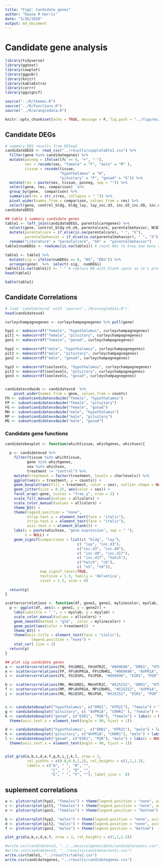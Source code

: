 ```yaml
---
title: "Fig2: Candidate genes"
author: "Rayna M Harris"
date: "3/26/2020"
output: md_document
---
```



# Candidate gene analysis 

```r
library(tidyverse)
library(ggtext)
library(cowplot)
library(ggpubr)
library(knitr)
library(kableExtra)
library(corrr)
library(ggsignif)

source("../R/themes.R")
source("../R/functions.R")
source("../R/wrangledata.R")

knitr::opts_chunk$set(echo = TRUE, message = F, fig.path = "../figures/")
```



## Candidate DEGs


```r
# summary DEG results from DESeq2
candidateDEGS <- read_csv("../results/suppletable1.csv") %>%
  filter(gene %in% candidategenes) %>%
  mutate(posneg = ifelse(lfc >= 0, "+", "-"),
         sex = recode(sex, "female" = "F", "male" = "M" ),
         tissue = recode(tissue, 
                         "hypothalamus" = "H",
                         "pituitary" = "P", "gonad" = "G")) %>%
  mutate(res = paste(sex, tissue, posneg, sep = "")) %>%
  select(gene, res, comparison)  %>%
  group_by(gene,  comparison) %>%
  summarize(res = str_c(res, collapse = " ")) %>%
  pivot_wider(names_from = comparison, values_from = res) %>%
  select(gene, control_bldg, bldg_lay, lay_inc.d3, inc.d3_inc.d9, inc.d9_inc.d17, hatch_n5, n5_n9)
candidateDEGS

## table 1 summary candidate genes
table1 <- left_join(candidateDEGS, parentalcaregenes) %>%
  select(gene, control_bldg:n5_n9, parentalcare, parentalbehavior, NCBI) %>%
  mutate(parentalcare = if_else(is.na(parentalcare), " ", "X"),
         parentalbehavior = if_else(is.na(parentalbehavior), " ", "X")) %>%
  rename("Literature" = "parentalcare", "GO" =  "parentalbehavior")
table1$numDEGs <- rowSums(is.na(table1)) # count NAs to know how many are NS

table1 <- table1 %>% 
  mutate(sig = ifelse(numDEGs == 6, "NS", "DEG")) %>% 
  arrange(gene)  %>%  select(-sig, -numDEGs)
table1[is.na(table1)] <- " " # replace NA with blank space so it's pretty
head(table1)

kable(table1)
```

## Candidate Correlations


```r
# load `candidatevsd` with `source("../R/wrangledata.R")`
head(candidatevsd)

curleychampagnegenes <- curleychampagnegenes %>% pull(gene)

hyp1 <- makecorrdf("female", "hypothalamus", curleychampagnegenes)  
pit1 <- makecorrdf("female", "pituitary", curleychampagnegenes)  
gon1 <- makecorrdf("female", "gonad", curleychampagnegenes)  

hyp2 <- makecorrdf("male", "hypothalamus", curleychampagnegenes)  
pit2 <- makecorrdf("male", "pituitary", curleychampagnegenes)  
gon2 <- makecorrdf("male", "gonad", curleychampagnegenes)  

hyp3 <- makecorrdf(sexlevels, "hypothalamus", curleychampagnegenes)  
pit3 <- makecorrdf(sexlevels, "pituitary", curleychampagnegenes)  
gon3 <- makecorrdf(sexlevels, "gonad", curleychampagnegenes)  


candidatevsdwide <- candidatevsd  %>%
    pivot_wider(names_from = gene, values_from = counts) 
FH <- subsetcandidatevsdwide("female", "hypothalamus")
FP <- subsetcandidatevsdwide("female", "pituitary")
FG <- subsetcandidatevsdwide("female", "gonad")
MH <- subsetcandidatevsdwide("male", "hypothalamus")
MP <- subsetcandidatevsdwide("male", "pituitary")
MG <- subsetcandidatevsdwide("male", "gonad") 

```


### Candidate gene functions


```r
candidateboxplot <- function(whichtissue, whichgenes, whichsex){
  
  p <- candidatevsd %>%
    filter(tissue %in% whichtissue,
          gene %in% whichgenes,
          sex %in% whichsex,
          treatment != "control") %>%
    mutate(treatment = factor(treatment, levels = charlevels)) %>%
    ggplot(aes(x = treatment, y = counts)) +
    geom_boxplot(aes(fill = treatment, color = sex), outlier.shape = NA) +
    geom_jitter(size = 0.25, aes(color = sex)) +
    facet_wrap(~gene, scales = "free_y", nrow = 2) +
    scale_fill_manual(values = allcolors) +
    scale_color_manual(values = allcolors) +
    theme_B3() + 
    theme(legend.position = "none",
          strip.text.y = element_text(face = "italic"),
          strip.text.x = element_text(face = "italic"),
          axis.text.x = element_blank()) +
    labs(y = paste(whichsex, "gene expression", sep = " "),
         x = NULL) +
    geom_signif(comparisons = list(c( "bldg", "lay"),
                                 c( "lay", "inc.d3"),
                                 c("inc.d3", "inc.d9"),
                                 c( "inc.d9", "inc.d17"),
                                 c( "inc.d17", "hatch"),
                                 c("hatch", "n5"),
                                 c( "n5", "n9")),  
                map_signif_level=TRUE,
                textsize = 1.5, family = 'Helvetica',
                vjust = 1.5, size = 0) 
                
  return(p)
}

scattercorrelations <- function(df, gene1, gene2, mylinecolor, myxlab, myylab){
  p <- ggplot(df, aes(x = gene1, y = gene2)) +
    labs(subtitle = " ", x = myxlab, y = myylab) + 
    scale_color_manual(values = allcolors) +
    geom_smooth(method = "glm",  color = mylinecolor) +
    geom_point(aes(color = treatment))  +
    theme_B3() +  
    theme(axis.title = element_text(face = "italic"), 
            legend.position = "none") +
    stat_cor( size = 2)
  return(p)
}
```


```r

## plot sig candidate genes
a <- scattercorrelations(FH, FH$DRD1, FH$HTR2C, "#969696", "DRD1", "HTR2C") + labs(subtitle = "female") + labs(title = "Hypothalamus")
e <- scattercorrelations(FP, FP$AVPR1A, FP$CRHR1, "#969696", "AVPR1A", "CRHR1")  + labs(subtitle = "female")+ labs(title = "Pituitary")
i <- scattercorrelations(FG, FG$ESR1, FG$PGR, "#969696", "ESR1", "PGR")   + labs(subtitle = "female")+ labs(title = "Gonad")

b <- scattercorrelations(MH, MH$DRD1, MH$HTR2C, "#525252", "DRD1", "HTR2C")  + labs(subtitle = "male") + labs(title = "")
f <- scattercorrelations(MP, MP$AVPR1A, MP$CRHR1, "#525252", "AVPR1A", "CRHR1")  + labs(subtitle = "male") + labs(title = "")
j <- scattercorrelations(MG, MG$ESR1, MG$PGR, "#525252", "ESR1", "PGR")  + labs(subtitle = "male") + labs(title = "")


c <- candidateboxplot("hypothalamus", c("DRD1", "HTR2C"), "female") + labs(x = NULL, title = "") 
g <- candidateboxplot("pituitary", c( "AVPR1A", "CRHR1" ), "female") + labs(x = NULL, title = "")
k <- candidateboxplot("gonad", c("ESR1", "PGR"), "female") + labs(x = NULL, title = "") + 
  theme(axis.text.x = element_text(angle = 90, hjust = 1))

d <- candidateboxplot("hypothalamus",  c("DRD1", "HTR2C"), "male") + labs(x = NULL, title = " ") 
h <- candidateboxplot("pituitary", c("AVPR1A", "CRHR1"), "male") + labs(x = NULL, title = " ")
l <- candidateboxplot("gonad", c("ESR1", "PGR"), "male") + labs(x = NULL, title = " ") + 
  theme(axis.text.x = element_text(angle = 90, hjust = 1))


plot_grid(a,b,c,d,e,f,g,h,i,j,k,l, nrow = 3, 
          rel_widths = c(0.8,0.8,1,1), rel_heights = c(1,1,1.2),
          labels = c("A", " ", "B", "",
                     "C", " ", "D", "",
                     "E", " ", "F", ""), label_size =  8)

```



## suplement correlations


```r

a <- plotcorrplot(hyp1, "females") + theme(legend.position = "none", axis.text.x = element_blank())  + labs(title = "")
c <- plotcorrplot(pit1, "females") + theme(legend.position = "none", axis.text.x = element_blank()) + labs(title = "")
e <- plotcorrplot(gon1, "females") + theme(legend.position = "bottom")  + labs(title = "")

b <- plotcorrplot(hyp2, "males") + theme(legend.position = "none", axis.text.x = element_blank())  + labs(title = "")
d <- plotcorrplot(pit2, "males") + theme(legend.position = "none", axis.text.x = element_blank()) + labs(title = "")
f <- plotcorrplot(gon2, "males") + theme(legend.position = "bottom")  + labs(title = "")

plot_grid(a,b,c,d,e,f, nrow = 3, rel_heights = c(1,1,1.5))

```





```r
#write.csv(candidatevsd, "../../musicalgenes/data/candidatecounts.csv")
#write.csv(candidatevsd, "../results/candidatecounts.csv")
write.csv(table1, "../results/table1.csv")
write.csv(candidategenes, "../results/candidategenes.csv")
```